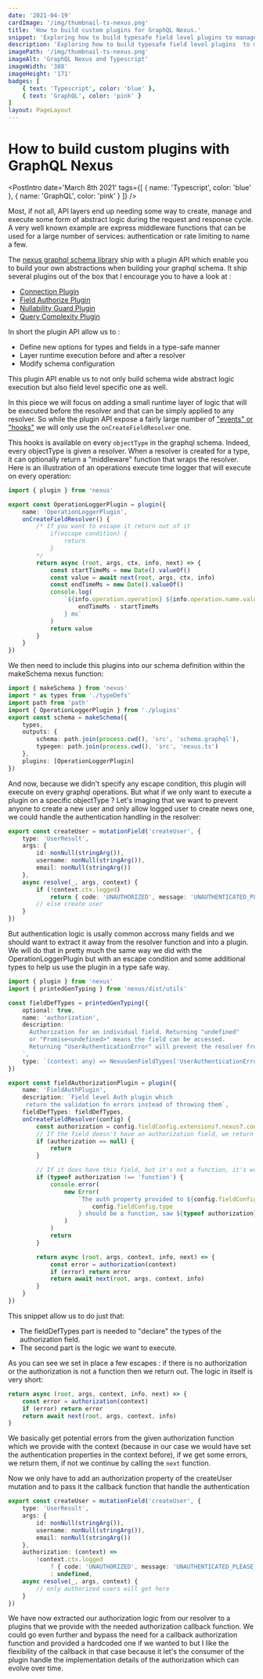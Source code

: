 ```yaml
---
date: '2021-04-19'
cardImage: '/img/thumbnail-ts-nexus.png'
title: 'How to build custom plugins for GraphQL Nexus.'
snippet: 'Exploring how to build typesafe field level plugins to manage and execute field level "middlewares" with the graphql nexus framework.'
description: 'Exploring how to build typesafe field level plugins  to manage and execute field level "middlewares" with the graphql nexus framework.'
imagePath: '/img/thumbnail-ts-nexus.png'
imageAlt: 'GraphQL Nexus and Typescript'
imageWidth: '388'
imageHeight: '171'
badges: [
	{ text: 'Typescript', color: 'blue' },
	{ text: 'GraphQL', color: 'pink' }
]
layout: PageLayout
---
```



# How to build custom plugins with GraphQL Nexus

<PostIntro
	date='March 8th 2021'
	tags={[
		{ name: 'Typescript', color: 'blue' },
		{ name: 'GraphQL', color: 'pink' }
	]}
/>

Most, if not all, API layers end up needing some way to create, manage and execute some form of abstract logic during the request and response cycle.
A very well known example are express middleware functions that can be used for a large number of services: authentication or rate limiting to name a few.

The [nexus graphql schema library](https://nexusjs.org/) ship with a plugin API which enable you to build your own abstractions when building your graphql schema. It ship several plugins out of the box that I encourage you to have a look at :

-   [Connection Plugin](https://nexusjs.org/docs/plugins/connection)
-   [Field Authorize Plugin](https://nexusjs.org/docs/plugins/field-authorize)
-   [Nullability Guard Plugin](https://nexusjs.org/docs/plugins/nullability-guard)
-   [Query Complexity Plugin](https://nexusjs.org/docs/plugins/query-complexity)

In short the plugin API allow us to :

-   Define new options for types and fields in a type-safe manner
-   Layer runtime execution before and after a resolver
-   Modify schema configuration

This plugin API enable us to not only build schema wide abstract logic execution but also field level specific one as well.

In this piece we will focus on adding a small runtime layer of logic that will be executed before the resolver and that can be simply applied to any resolver.
So while the plugin API expose a fairly large number of ["events" or "hooks"](https://nexusjs.org/docs/api/plugins) we will only use the `onCreateFieldResolver` one.

This hooks is available on every `objectType` in the graphql schema. Indeed, every objectType is given a resolver.
When a resolver is created for a type, it can optionally return a "middleware" function that wraps the resolver.
Here is an illustration of an operations execute time logger that will execute on every operation:

```typescript
import { plugin } from 'nexus'

export const OperationLoggerPlugin = plugin({
	name: 'OperationLoggerPlugin',
	onCreateFieldResolver() {
		/* If you want to escape it return out of it
			if(escape condition) {
				return 
			}
		*/
		return async (root, args, ctx, info, next) => {
			const startTimeMs = new Date().valueOf()
			const value = await next(root, args, ctx, info)
			const endTimeMs = new Date().valueOf()
			console.log(
				`${info.operation.operation} ${info.operation.name.value} took ${
					endTimeMs - startTimeMs
				} ms`
			)
			return value
		}
	}
})
```

We then need to include this plugins into our schema definition within the makeSchema nexus function:

```typescript
import { makeSchema } from 'nexus'
import * as types from './typeDefs'
import path from 'path'
import { OperationLoggerPlugin } from './plugins'
export const schema = makeSchema({
	types,
	outputs: {
		schema: path.join(process.cwd(), 'src', 'schema.graphql'),
		typegen: path.join(process.cwd(), 'src', 'nexus.ts')
	},
	plugins: [OperationLoggerPlugin]
})
```

And now, because we didn't specify any escape condition, this plugin will execute on every graphql operations.
But what if we only want to execute a plugin on a specific objectType ?
Let's imaging that we want to prevent anyone to create a new user and only allow logged user to create news one, we could handle the authentication handling in the resolver:

```typescript
export const createUser = mutationField('createUser', {
	type: 'UserResult',
	args: {
		id: nonNull(stringArg()),
		username: nonNull(stringArg()),
		email: nonNull(stringArg())
	},
	async resolve(_, args, context) {
		if (!context.ctx.logged)
			return { code: 'UNAUTHORIZED', message: 'UNAUTHENTICATED_PLEASE_LOGIN' }
		// else create user
	}
})
```

But authentication logic is usally common accross many fields and we should want to extract it away from the resolver function and into a plugin.
We will do that in pretty much the same way we did with the OperationLoggerPlugin but with an escape condition and some additional types to help us use the plugin in a type safe way.

```typescript
import { plugin } from 'nexus'
import { printedGenTyping } from 'nexus/dist/utils'

const fieldDefTypes = printedGenTyping({
	optional: true,
	name: 'authorization',
	description: `
      Authorization for an individual field. Returning "undefined"
      or "Promise<undefined>" means the field can be accessed.
      Returning "UserAuthenticationError" will prevent the resolver from executing.
    `,
	type: `(context: any) => NexusGenFieldTypes['UserAuthenticationError'] | undefined`
})

export const fieldAuthorizationPlugin = plugin({
	name: 'FieldAuthPlugin',
	description: `Field level Auth plugin which
     return the validation fn errors instead of throwing them`,
	fieldDefTypes: fieldDefTypes,
	onCreateFieldResolver(config) {
		const authorization = config.fieldConfig.extensions?.nexus?.config.authorization
		// If the field doesn't have an authorization field, we return out of it
		if (authorization == null) {
			return
		}

		// If it does have this field, but it's not a function, it's wrong -> print a warning
		if (typeof authorization !== 'function') {
			console.error(
				new Error(
					`The auth property provided to ${config.fieldConfig.name} with type ${
						config.fieldConfig.type
					} should be a function, saw ${typeof authorization}`
				)
			)
			return
		}

		return async (root, args, context, info, next) => {
			const error = authorization(context)
			if (error) return error
			return await next(root, args, context, info)
		}
	}
})
```

This snippet allow us to do just that:

-   The fieldDefTypes part is needed to "declare" the types of the authorization field.
-   The second part is the logic we want to execute.

As you can see we set in place a few escapes : if there is no authorization or the authorization is not a function then we return out.
The logic in itself is very short:

```typescript
return async (root, args, context, info, next) => {
	const error = authorization(context)
	if (error) return error
	return await next(root, args, context, info)
}
```

We basically get potential errors from the given authorization function which we provide with the context (because in our case we would have set the authentication properties in the context before), if we get some errors, we return them, if not we continue by calling the `next` function.

Now we only have to add an authorization property of the createUser mutation and to pass it the callback function that handle the authentication

```typescript
export const createUser = mutationField('createUser', {
	type: 'UserResult',
	args: {
		id: nonNull(stringArg()),
		username: nonNull(stringArg()),
		email: nonNull(stringArg())
	},
	authorization: (context) =>
		!context.ctx.logged
			? { code: 'UNAUTHORIZED', message: 'UNAUTHENTICATED_PLEASE_LOGIN' }
			: undefined,
	async resolve(_, args, context) {
		// only authorized users will get here
	}
})
```

We have now extracted our authorization logic from our resolver to a plugins that we provide with the needed authorization callback function.
We could go even further and bypass the need for a callback authorization function and provided a hardcoded one if we wanted to but I like the flexibility of the callback in that case because it let's the consumer of the plugin handle the implementation details of the authorization which can evolve over time.
